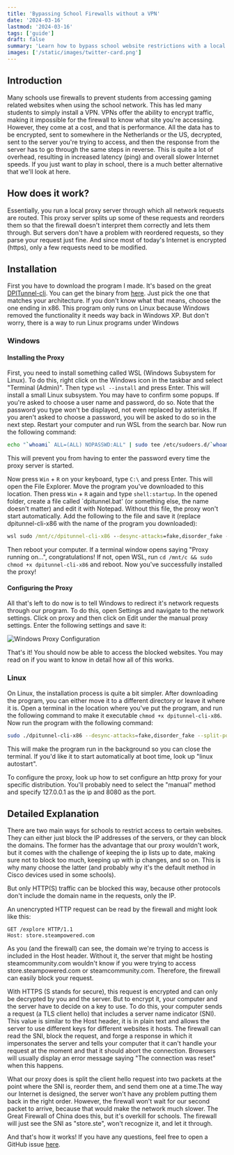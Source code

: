 ```yaml
---
title: 'Bypassing School Firewalls without a VPN'
date: '2024-03-16'
lastmod: '2024-03-16'
tags: ['guide']
draft: false
summary: 'Learn how to bypass school website restrictions with a local proxy instead of a VPN. This has the benefit of no latency increase and no performance decrease in contrast to using a VPN, leading to better gaming performance.'
images: ['/static/images/twitter-card.png']
---
```

## Introduction

Many schools use firewalls to prevent students from accessing gaming related websites when using the school network. This has led many students to simply install a VPN. VPNs offer the ability to encrypt traffic, making it impossible for the firewall to know what site you're accessing. However, they come at a cost, and that is performance. All the data has to be encrypted, sent to somewhere in the Netherlands or the US, decrypted, sent to the server you're trying to access, and then the response from the server has to go through the same steps in reverse. This is quite a lot of overhead, resulting in increased latency (ping) and overall slower Internet speeds. If you just want to play in school, there is a much better alternative that we'll look at here.

<TOCInline toc={props.toc} exclude="Introduction" />

## How does it work?

Essentially, you run a local proxy server through which all network requests are routed. This proxy server splits up some of these requests and reorders them so that the firewall doesn't interpret them correctly and lets them through. But servers don't have a problem with reordered requests, so they parse your request just fine. And since most of today's Internet is encrypted (https), only a few requests need to be modified.

## Installation

First you have to download the program I made. It's based on the great [DPITunnel-cli](https://github.com/nomoresat/DPITunnel-cli). You can get the binary from [here](https://github.com/kev1nbam27/DPITunnel/releases). Just pick the one that matches your architecture. If you don't know what that means, choose the one ending in x86. This program only runs on Linux because Windows removed the functionality it needs way back in Windows XP. But don't worry, there is a way to run Linux programs under Windows

### Windows

#### Installing the Proxy

First, you need to install something called WSL (Windows Subsystem for Linux). To do this, right click on the Windows icon in the taskbar and select "Terminal (Admin)". Then type `wsl --install` and press Enter. This will install a small Linux subsystem. You may have to confirm some popups. If you're asked to choose a user name and password, do so. Note that the password you type won't be displayed, not even replaced by asterisks. If you aren't asked to choose a password, you will be asked to do so in the next step. Restart your computer and run WSL from the search bar. Now run the following command:

```bash
echo "`whoami` ALL=(ALL) NOPASSWD:ALL" | sudo tee /etc/sudoers.d/`whoami` && sudo chmod 0440 /etc/sudoers.d/`whoami`
```

This will prevent you from having to enter the password every time the proxy server is started.

Now press `Win` + `R` on your keyboard, type `C:\` and press Enter. This will open the File Explorer. Move the program you've downloaded to this location. Then press `Win` + `R` again and type `shell:startup`. In the opened folder, create a file called `dpitunnel.bat' (or something else, the name doesn't matter) and edit it with Notepad. Without this file, the proxy won't start automatically. Add the following to the file and save it (replace dpitunnel-cli-x86 with the name of the program you downloaded):

```Powershell:dpitunnel.bat
wsl sudo /mnt/c/dpitunnel-cli-x86 --desync-attacks=fake,disorder_fake --split-position=2 --auto-ttl=1-4-10 --min-ttl=3 --wsize=1 --wsfactor=6 --ip 127.0.0.1 --daemon
```

Then reboot your computer. If a terminal window opens saying "Proxy running on...", congratulations! If not, open WSL, run `cd /mnt/c && sudo chmod +x dpitunnel-cli-x86` and reboot. Now you've successfully installed the proxy!

#### Configuring the Proxy

All that's left to do now is to tell Windows to redirect it's network requests through our program. To do this, open Settings and navigate to the network settings. Click on proxy and then click on Edit under the manual proxy settings. Enter the following settings and save it:

![Windows Proxy Configuration](/static/images/windows-proxy-config.png)

That's it! You should now be able to access the blocked websites. You may read on if you want to know in detail how all of this works.

### Linux

On Linux, the installation process is quite a bit simpler. After downloading the program, you can either move it to a different directory or leave it where it is. Open a terminal in the location where you've put the program, and run the following command to make it executable `chmod +x dpitunnel-cli-x86`. Now run the program with the following command:

```bash
sudo ./dpitunnel-cli-x86 --desync-attacks=fake,disorder_fake --split-position=2 --auto-ttl=1-4-10 --min-ttl=3 --wsize=1 --wsfactor=6 --ip 127.0.0.1 --daemon
```
This will make the program run in the background so you can close the terminal. If you'd like it to start automatically at boot time, look up "linux autostart".

To configure the proxy, look up how to set configure an http proxy for your specific distribution. You'll probably need to select the "manual" method and specify 127.0.0.1 as the ip and 8080 as the port.

## Detailed Explanation

There are two main ways for schools to restrict access to certain websites. They can either just block the IP addresses of the servers, or they can block the domains. The former has the advantage that our proxy wouldn't work, but it comes with the challenge of keeping the ip lists up to date, making sure not to block too much, keeping up with ip changes, and so on. This is why many choose the latter (and probably why it's the default method in Cisco devices used in some schools).

But only HTTP(S) traffic can be blocked this way, because other protocols don't include the domain name in the requests, only the IP.

An unencrypted HTTP request can be read by the firewall and might look like this:
```text
GET /explore HTTP/1.1
Host: store.steampowered.com
```

As you (and the firewall) can see, the domain we're trying to access is included in the Host header. Without it, the server that might be hosting steamcommunity.com wouldn't know if you were trying to access store.steampowered.com or steamcommunity.com. Therefore, the firewall can easily block your request.

With HTTPS (S stands for secure), this request is encrypted and can only be decrypted by you and the server. But to encrypt it, your computer and the server have to decide on a key to use. To do this, your computer sends a request (a TLS client hello) that includes a server name indicator (SNI). This value is similar to the Host header, it is in plain text and allows the server to use different keys for different websites it hosts. The firewall can read the SNI, block the request, and forge a response in which it impersonates the server and tells your computer that it can't handle your request at the moment and that it should abort the connection. Browsers will usually display an error message saying "The connection was reset" when this happens.

What our proxy does is split the client hello request into two packets at the point where the SNI is, reorder them, and send them one at a time.The way our Internet is designed, the server won't have any problem putting them back in the right order. However, the firewall won't wait for our second packet to arrive, because that would make the network much slower. The Great Firewall of China does this, but it's overkill for schools. The firewall will just see the SNI as "store.ste", won't recognize it, and let it through.

And that's how it works! If you have any questions, feel free to open a GitHub issue [here](https://github.com/kev1nbam27/DPITunnel/issues).
